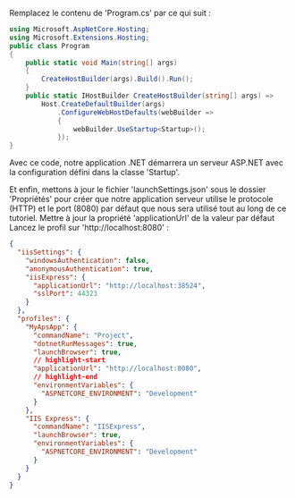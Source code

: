 Remplacez le contenu de 'Program.cs' par ce qui suit :

```csharp title="Program.cs"
using Microsoft.AspNetCore.Hosting;
using Microsoft.Extensions.Hosting;
public class Program
{
    public static void Main(string[] args)
    {
        CreateHostBuilder(args).Build().Run();
    }
    public static IHostBuilder CreateHostBuilder(string[] args) =>
        Host.CreateDefaultBuilder(args)
            .ConfigureWebHostDefaults(webBuilder =>
            {
                webBuilder.UseStartup<Startup>();
            });
}
```

Avec ce code, notre application .NET démarrera un serveur ASP.NET avec la configuration
défini dans la classe 'Startup'.

Et enfin, mettons à jour le fichier 'launchSettings.json' sous le dossier 'Propriétés' pour créer
que notre application serveur utilise le protocole (HTTP) et le port (8080) par défaut que nous
sera utilisé tout au long de ce tutoriel. Mettre à jour la propriété 'applicationUrl' de la valeur par défaut
Lancez le profil sur 'http://localhost:8080' :

```json
{
  "iisSettings": {
    "windowsAuthentication": false,
    "anonymousAuthentication": true,
    "iisExpress": {
      "applicationUrl": "http://localhost:38524",
      "sslPort": 44323
    }
  },
  "profiles": {
    "MyApsApp": {
      "commandName": "Project",
      "dotnetRunMessages": true,
      "launchBrowser": true,
      // highlight-start
      "applicationUrl": "http://localhost:8080",
      // highlight-end
      "environmentVariables": {
        "ASPNETCORE_ENVIRONMENT": "Development"
      }
    },
    "IIS Express": {
      "commandName": "IISExpress",
      "launchBrowser": true,
      "environmentVariables": {
        "ASPNETCORE_ENVIRONMENT": "Development"
      }
    }
  }
}
```

